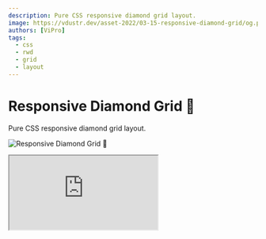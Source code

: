```yaml
---
description: Pure CSS responsive diamond grid layout.
image: https://vdustr.dev/asset-2022/03-15-responsive-diamond-grid/og.png
authors: [ViPro]
tags:
  - css
  - rwd
  - grid
  - layout
---
```


# Responsive Diamond Grid 💎

Pure CSS responsive diamond grid layout.

![Responsive Diamond Grid 💎](https://vdustr.dev/asset-2022/03-15-responsive-diamond-grid/og.png)

<!--truncate-->

<iframe
  src="https://codesandbox.io/embed/peaceful-lake-q72d4u?fontsize=14&hidenavigation=1&theme=dark"
  style={{
    width: "100%",
    height: 500,
    border: 0,
    borderRadius: 4,
    overflow: "hidden",
  }}
  title="Responsive Diamond Grid 💎"
  allow="accelerometer; ambient-light-sensor; camera; encrypted-media; geolocation; gyroscope; hid; microphone; midi; payment; usb; vr; xr-spatial-tracking"
  sandbox="allow-forms allow-modals allow-popups allow-presentation allow-same-origin allow-scripts"
/>

一堆數學。

原本用 2 個 item 1 組，發現如果最後一行為奇數個時排版就會有問題，所以改成 4 個 1 組，用 2:1 的矩形佔位，這樣最後 1 組就能夠正常排列。

💡 Issues:

- container 窄於 1 組的寬度時 n + 2, n + 3, n 會溢位跑版。
